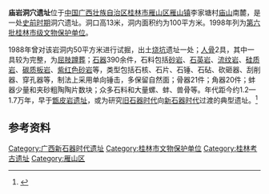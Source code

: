 '''庙岩洞穴遗址'''位于[[中国|中国]][[广西壮族自治区|广西壮族自治区]][[桂林市|桂林市]][[雁山区|雁山区]][[雁山镇|雁山镇]]李家塘村[[庙山|庙山]]南麓，是一处[[史前時期|史前时期]]洞穴遗址。洞口高13米，洞内面积约为100平方米。1998年列为[[桂林市各级文物保护单位列表#桂林市文物保护单位|第六批桂林市级文物保护单位]]。

1988年曾对该岩洞内50平方米进行试掘，出土[[烧坑|烧坑]]遗址一处；[[人骨|人骨]]2具，其中一具较为完整，为[[屈肢蹲葬|屈肢蹲葬]]；[[石器|石器]]390余件，石料包括[[砂岩|砂岩]]、[[石英岩|石英岩]]、[[流纹岩|流纹岩]]、[[硅质岩|硅质岩]]、[[碳质板岩|碳质板岩]]、[[紫红色砂岩|紫红色砂岩]]等，类型包括石核、石片、石锤、石砧、砍砸器、刮削器、穿孔器等，制法上采用单向锤击，多保留自然面；骨器21件；角器20件；蚌器少量和夹砂粗陶陶片数块；众多石料和大量螺、蚌、兽骨等。年代距今约1.2—1.7万年，早于[[甑皮岩遗址|甑皮岩遗址]]，或为研究[[旧石器时代|旧石器时代]]向[[新石器时代|新石器时代]]过渡的典型遗址。<ref>{{Cite web |url=http://www.gxdqw.com/bin/mse.exe?seachword=&K=b&A=10&rec=209&run=13 |title=桂林市志·文物志·第一章 古遗址、古墓葬·第一节 古遗址 |accessdate=2012-03-03 |archive-date=2016-03-04 |archive-url=https://web.archive.org/web/20160304133002/http://www.gxdqw.com/bin/mse.exe?seachword=&K=b&A=10&rec=209&run=13 |dead-url=yes }}</ref>

==参考资料==
{{reflist}}

{{Neolithic cultures of China}}

[[Category:广西新石器时代遗址|Category:广西新石器时代遗址]]
[[Category:桂林市文物保护单位|Category:桂林市文物保护单位]]
[[Category:桂林考古遗址|Category:桂林考古遗址]]
[[Category:雁山区|Category:雁山区]]